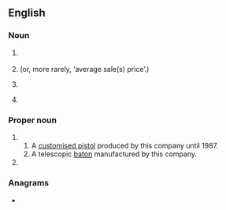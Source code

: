{{also|asp|Asp}}
==English==

===Noun===
{{en-noun}}

# {{lb|en|computing}} {{initialism of|w:application service provider|lang=en}}
# {{lb|en|finance}} {{initialism of|w:average selling price|lang=en|dot=}} (or, more rarely, ‘average sale(s) price’.)
# {{lb|en|military}} {{initialism of|w:ammunition dump|ammunition supply point|lang=en}}
# {{lb|en|accessibility}} {{initialism of|[[accessibility]] / [[assistance]] / [[accompaniment]] [[service]] [[provider]]|lang=en}}

===Proper noun===
{{en-proper noun}}

# {{acronym of|w:ASP, Inc.|Armament Systems and Procedures|dot=, a US manufacturer of batons, restraints, and other products targeted at police and security.}}
## A [[w:ASP (handgun)|customised pistol]] produced by this company until 1987.
## A telescopic [[baton]] manufactured by this company.
# {{initialism of|w:Active Server Pages}}

===Anagrams===
* {{anagrams|en|APS|PAS|PAs|PSA|Pas|Psa.|SAP|Spa|pas|s.ap.|sap|spa}}
